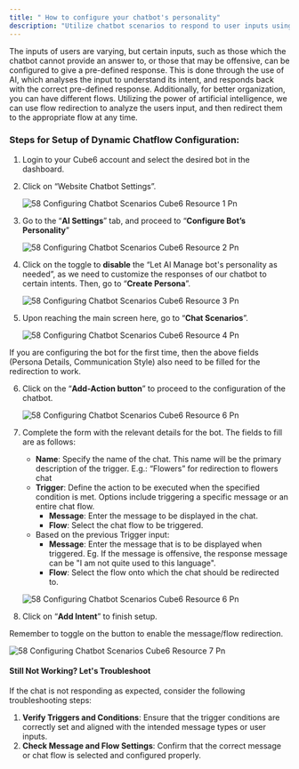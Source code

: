 ```yaml
---
title: " How to configure your chatbot's personality"
description: "Utilize chatbot scenarios to respond to user inputs using pre-defined messages, or redirect them to different flows using the power of artificial intelligence"
---
```


The inputs of users are varying, but certain inputs, such as those which the chatbot cannot provide an answer to, or those that may be offensive, can be configured to give a pre-defined response. This is done through the use of AI, which analyses the input to understand its intent, and responds back with the correct pre-defined response.   Additionally, for better organization, you can have different flows. Utilizing the power of artificial intelligence, we can use flow redirection to analyze the users input, and then redirect them to the appropriate flow at any time.

### **Steps for Setup of Dynamic Chatflow Configuration:**

1. Login to your  Cube6 account and select the desired bot in the dashboard.
2. Click on “Website Chatbot Settings”.

   ![58 Configuring Chatbot Scenarios  Cube6 Resource 1 Pn](/images/how-botpenguin-works/chatbot-persona/58.configuring_chatbot_scenarios__Cube6_resource-1.png)
3. Go to the “**AI Settings**” tab, and proceed to “**Configure Bot’s Personality**”

   ![58 Configuring Chatbot Scenarios  Cube6 Resource 2 Pn](/images/how-botpenguin-works/chatbot-persona/58.configuring_chatbot_scenarios__Cube6_resource-2.png)
4. Click on the toggle to **disable** the “Let AI Manage bot's personality as needed”, as we need to customize the responses of our chatbot to certain intents. Then, go to “**Create Persona**”.

   ![58 Configuring Chatbot Scenarios  Cube6 Resource 3 Pn](/images/how-botpenguin-works/chatbot-persona/58.configuring_chatbot_scenarios__Cube6_resource-3.png)
5. Upon reaching the main screen here, go to “**Chat Scenarios**”.

   ![58 Configuring Chatbot Scenarios  Cube6 Resource 4 Pn](/images/how-botpenguin-works/chatbot-persona/58.configuring_chatbot_scenarios__Cube6_resource-4.png)

<Info>
  If you are configuring the bot for the first time, then the above fields (Persona Details, Communication Style) also need to be filled for the redirection to work.
</Info>

6. Click on the “**Add-Action button**” to proceed to the configuration of the chatbot.

   ![58 Configuring Chatbot Scenarios  Cube6 Resource 6 Pn](/images/how-botpenguin-works/chatbot-persona/58.configuring_chatbot_scenarios__Cube6_resource-5.png)
7. Complete the form with the relevant details for the bot. The fields to fill are as follows:
   - **Name**: Specify the name of the chat. This name will be the primary description of the trigger. E.g.: “Flowers” for redirection to flowers chat
   - **Trigger**: Define the action to be executed when the specified condition is met. Options include triggering a specific message or an entire chat flow.
     - **Message**: Enter the message to be displayed in the chat.
     - **Flow**: Select the chat flow to be triggered.
   - Based on the previous Trigger input:
     - **Message**: Enter the message that is to be displayed when triggered. Eg. If the message is offensive, the response message can be "I am not quite used to this language".
     - **Flow**: Select the flow onto which the chat should be redirected to.

   ![58 Configuring Chatbot Scenarios  Cube6 Resource 6 Pn](/images/how-botpenguin-works/chatbot-persona/58.configuring_chatbot_scenarios__Cube6_resource-6.png)
8. Click on “**Add Intent**” to finish setup.

<Info>
  Remember to toggle on the button to enable the message/flow redirection.
</Info>

![58 Configuring Chatbot Scenarios  Cube6 Resource 7 Pn](/images/how-botpenguin-works/chatbot-persona/58.configuring_chatbot_scenarios__Cube6_resource-7.png)

#### **Still Not Working? Let's Troubleshoot**

If the chat is not responding as expected, consider the following troubleshooting steps:

1. **Verify Triggers and Conditions**: Ensure that the trigger conditions are correctly set and aligned with the intended message types or user inputs.
2. **Check Message and Flow Settings**: Confirm that the correct message or chat flow is selected and configured properly.

 